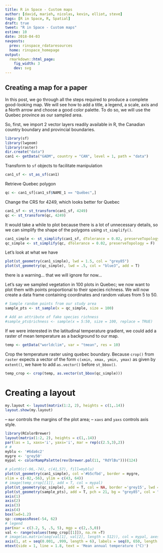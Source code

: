 ```yaml
---
title: R in Space - Custom maps
author: [david, marieh, nicolas, kevin, elliot, steve]
tags: [R in Space, R, Spatial]
draft: true
tweet: "R in Space - Custom maps"
estime: 10
date: 2018-04-03
navposts:
  prev: rinspace_rdataresources
  home: rinspace_homepage
output:
  rmarkdown::html_page:
    fig_width: 3
    dev: svg
---
```



## Creating a map for a paper

In this post, we go through all the steps required to produce a complete good-looking map. We will see how to add a title, a legend, a scale, axis and a North arrow and choose a good color palette. To do so, we will use the Quebec province as our sampled area.

So, first, we import 2 vector layers readily available in R, the Canadian country boundary and provincial boundaries.

```r
library(sf)
library(lwgeom)
library(raster)
dir.create("data")
can1 <- getData("GADM", country = "CAN", level = 1, path = "data")
```

Transform to `sf` objects to facilitate manipulation

```r
can1_sf <- st_as_sf(can1)
```

Retrieve Quebec polygon

```r
qc <- can1_sf[can1_sf$NAME_1 == "Québec",]
```


Change the CRS for 4249, which looks better for Quebec
```r
can1_sf <- st_transform(can1_sf, 4249)
qc <- st_transform(qc, 4249)
```

It would take a while to plot because there is a lot of unnecessary details, so we
can simplify the shape of the polygons using `st_simplify()`.

```r
can1_simple <- st_simplify(can1_sf, dTolerance = 0.02, preserveTopology = F)
qc_simple <- st_simplify(qc, dTolerance = 0.02, preserveTopology = F)
```

Let's look at what we have

```r
plot(st_geometry(can1_simple), lwd = 1.5, col = "grey85")
plot(st_geometry(qc_simple), lwd = .5, col = "blue3", add = T)
```
there is a warning... that we will ignore for now...

Let's say we sampled vegetation in 100 plots in Quebec; we now want to plot them with points proportional to their species richness. We will now create a data frame containing coordinates and random values from 5 to 50.

```r
# Sample random points from our study area
sample_pts <- st_sample(x = qc_simple, size = 100)

# Add an attribute of fake species richness
#sample_pts$richness <- sample(x = 5:50, size = 100, replace = TRUE)
```

If we were interested in the latitudinal temperature gradient, we could add a
raster of mean temperature as a background to our map.

```r
temp <- getData("worldclim", var = "tmean", res = 10)
```


Crop the temperature raster using quebec boundary. Because `crop()` from `raster`
expects a vector of the form `c(xmin, xmax, ymin, ymax)` as given by `extent()`,
we have to add `as.vector()` before `st_bbox()`.

```r
temp_crop <- crop(temp, as.vector(st_bbox(qc_simple)))
```

# Creating a layout

```r
my.layout <- layout(matrix(1:2, 2), heights = c(1,.14))
layout.show(my.layout)
```

– `mar` controls the margins of the plot area;
– `xaxs` and `yaxs` controls axis style.

```r
library(RColorBrewer)
layout(matrix(1:2, 2), heights = c(1,.14))
par(las = 1, xaxs='i', yaxs='i', mar = rep(c(2.5,3),2))
# #
myblu <- '#6da6c2'
mygre <- 'grey50'
mypal <- colorRampPalette(rev(brewer.pal(11, "RdYlBu")))(124)

# plot0(c(-96,-74), c(41,57), fill=myblu)
plot(st_geometry(can1_simple), col ='#b5cfbd', border = mygre,
xlim = c(-82,-56), ylim = c(43, 64))
# image(temp_crop[[1]], add = T, col = mypal)
plot(st_geometry(qc_simple), add = T, col = NA, border ='grey15', lwd =1.4)
plot(st_geometry(sample_pts), add = T, pch = 21, bg = "grey85", col = "grey15", lwd = 1.4)
axis(1)
axis(2)
axis(3)
axis(4)
box(lwd=1.2)
sp::compassRose(-54, 62)
# legend
par(mar = c(3.2, 5, .5, 5), mgp = c(2,.5,0))
val <- range(values(temp_crop[[1]]), na.rm =T)
# image(as.matrix(seq(val[1], val[2], length = 512)), col = mypal, axes = F)
axis(1, at = seq(0.001, .999, length = 6), labels = seq(0, 650, length = 6))
mtext(side = 1, line = 1.8, text = 'Mean annual temperature (°C)')
```
